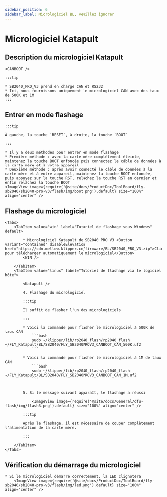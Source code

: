 ```yaml
---
sidebar_position: 6
sidebar_label: Micrologiciel BL, veuillez ignorer
---
```







# Micrologiciel Katapult

## Description du micrologiciel Katapult

    <CANBOOT />

    :::tip

    * SB2040_PRO_V3 prend en charge CAN et RS232
    * Ici, nous fournissons uniquement le micrologiciel CAN avec des taux de 500K et 1M
    :::

## Entrer en mode flashage

    :::tip

    À gauche, la touche `RESET`, à droite, la touche `BOOT`

    :::

    * Il y a deux méthodes pour entrer en mode flashage
    * Première méthode : avec la carte mère complètement éteinte, maintenez la touche BOOT enfoncée puis connectez le câble de données à la carte mère et à votre appareil
    * Deuxième méthode : après avoir connecté le câble de données à la carte mère et à votre appareil, maintenez la touche BOOT enfoncée, puis appuyez sur la touche RST, relâchez la touche RST en dernier et enfin relâchez la touche BOOT
    <ImageView image={require('@site/docs/ProductDoc/ToolBoard/fly-sb2040/sb2040-pro-v3/flash/img/boot.png').default} size="100%" align="center" />

## Flashage du micrologiciel
    <Tabs>
        <TabItem value="win" label="Tutoriel de flashage sous Windows" default>

            * Micrologiciel Katapult de SB2040 PRO V3 <Button variant="contained" disableElevation href="https://cdn.mellow.klipper.cn/firmware/BL/SB2040_PRO_V3.zip">Cliquez pour télécharger automatiquement le micrologiciel</Button>
            <WIN />
            
        </TabItem>
        <TabItem value="linux" label="Tutoriel de flashage via le logiciel hôte">
            
            <Katapult />

            4. Flashage du micrologiciel

            :::tip

            Il suffit de flasher l'un des micrologiciels

            :::

            * Voici la commande pour flasher le micrologiciel à 500K de taux CAN
                ```bash
                sudo ~/klipper/lib/rp2040_flash/rp2040_flash ~/FLY_Katapult/BL/SB2040/FLY_SB2040PROV3_CANBOOT_CAN_500K.uf2
                ```
                       
            * Voici la commande pour flasher le micrologiciel à 1M de taux CAN
                ```bash
                sudo ~/klipper/lib/rp2040_flash/rp2040_flash ~/FLY_Katapult/BL/SB2040/FLY_SB2040PROV3_CANBOOT_CAN_1M.uf2
                ```


            5. Si le message suivant apparaît, le flashage a réussi

                <ImageView image={require('@site/docs/General/dfu-flash/img/flash3.png').default} size="100%" align="center" />

            :::tip

            Après le flashage, il est nécessaire de couper complètement l'alimentation de la carte mère.

            :::

        </TabItem>
    </Tabs>

## Vérification du démarrage du micrologiciel

    * Si le micrologiciel démarre correctement, la LED clignotera
        <ImageView image={require('@site/docs/ProductDoc/ToolBoard/fly-sb2040/sb2040-pro-v3/flash/img/led.png').default} size="100%" align="center" />
